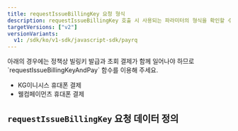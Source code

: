 ```yaml
---
title: requestIssueBillingKey 요청 형식
description: requestIssueBillingKey 호출 시 사용되는 파라미터의 형식을 확인할 수 있습니다.
targetVersions: ["v2"]
versionVariants:
  v1: /sdk/ko/v1-sdk/javascript-sdk/payrq
---
```



<Hint style="info">
아래의 경우에는 정책상 빌링키 발급과 초회 결제가 함께 일어나야 하므로 `requestIssueBillingKeyAndPay` 함수를 이용해 주세요.

- KG이니시스 휴대폰 결제
- 웰컴페이먼츠 휴대폰 결제
</Hint>

## `requestIssueBillingKey` 요청 데이터 정의

<Parameter flatten>
  <SDKParameter path="#/resources/request/IssueBillingKeyRequest" ident="request" />
</Parameter>
